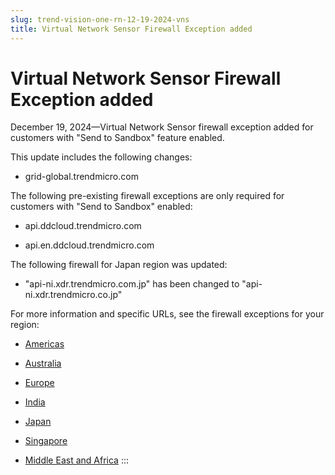```yaml
---
slug: trend-vision-one-rn-12-19-2024-vns
title: Virtual Network Sensor Firewall Exception added
---
```

# Virtual Network Sensor Firewall Exception added

December 19, 2024—Virtual Network Sensor firewall exception added for customers with "Send to Sandbox" feature enabled.

This update includes the following changes:

- grid-global.trendmicro.com

The following pre-existing firewall exceptions are only required for customers with "Send to Sandbox" enabled:

- api.ddcloud.trendmicro.com

- api.en.ddcloud.trendmicro.com

The following firewall for Japan region was updated:

- "api-ni.xdr.trendmicro.com.jp" has been changed to "api-ni.xdr.trendmicro.co.jp"

For more information and specific URLs, see the firewall exceptions for your region:

- [Americas](firewall-americas-all-exceptions.mdx)

- [Australia](firewall-australia-all-exceptions.mdx)

- [Europe](firewall-europe-all-exceptions.mdx)

- [India](firewall-india-all-exceptions.mdx)

- [Japan](firewall-japan-all-exceptions.mdx)

- [Singapore](firewall-singapore-all-global.mdx)

- [Middle East and Africa](firewall-uae-all-exceptions.mdx)
:::
